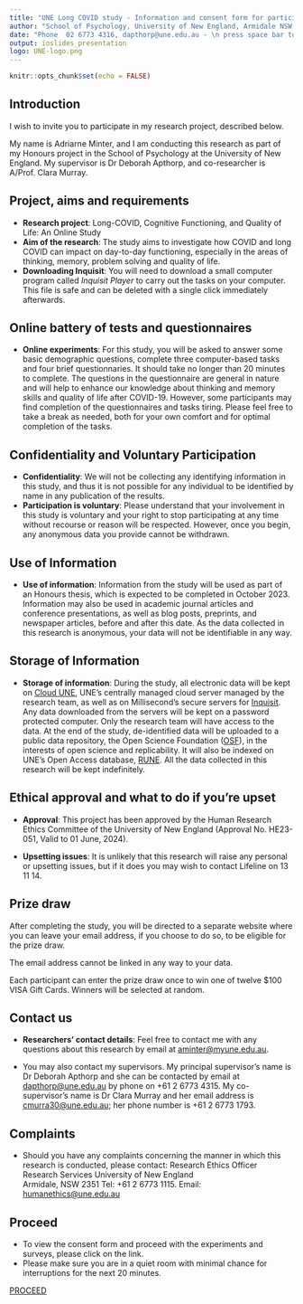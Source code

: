 ```yaml
---
title: "UNE Long COVID study - Information and consent form for participants"
author: "School of Psychology, University of New England, Armidale NSW 2351, Australia"
date: "Phone  02 6773 4316, dapthorp@une.edu.au - \n press space bar to scroll through"
output: ioslides_presentation
logo: UNE-logo.png
---
```


```r
knitr::opts_chunk$set(echo = FALSE)
```

<script src="https://ajax.googleapis.com/ajax/libs/jquery/1.12.2/jquery.min.js"></script>

<script>
    $(document).ready(function() {
      $('slide:not(.title-slide, .backdrop, .segue)').append('<footer label=\"Please press the space bar or arrow keys to navigate through\"></footer>');    
    })
</script>

<style>
  footer:after {
    content: attr(label);
    font-size: 12pt;
    position: absolute;
    bottom: 20px;
    left: 120px;
    line-height: 1.9;
  }
</style>
## Introduction

I wish to invite you to participate in my research project, described below.

My name is Adriarne Minter, and I am conducting this research as part of my Honours project in the School of Psychology at the University of New England. My supervisor is Dr Deborah Apthorp, and co-researcher is A/Prof. Clara Murray. 


## Project, aims and requirements

- **Research project**: Long-COVID, Cognitive Functioning, and Quality of Life: An Online Study
- **Aim of the research**: The study aims to investigate how COVID and long COVID can impact on day-to-day functioning, especially in the areas of thinking, memory, problem solving and quality of life. 
- **Downloading Inquisit**: You will need to download a small computer program called *Inquisit Player* to carry out the tasks on your computer. This file is safe and can be deleted with a single click immediately afterwards. 

## Online battery of tests and questionnaires

- **Online experiments**: For this study, you will be asked to answer some basic demographic questions, complete three computer-based tasks and four brief questionnaries. It should take no longer than 20 minutes to complete. The questions in the questionnaire are general in nature and will help to enhance our knowledge about thinking and memory skills and quality of life after COVID-19. However, some participants may find completion of the questionnaires and tasks tiring. Please feel free to take a break as needed, both for your own comfort and for optimal completion of the tasks. 


## Confidentiality and Voluntary Participation

- **Confidentiality**: We will not be collecting any identifying information in this study, and thus it is not possible for any individual to be identified by name in any publication of the results.
- **Participation is voluntary**: Please understand that your involvement in this study is voluntary and your right to stop participating at any time without recourse or reason will be respected. However, once you begin, any anonymous data you provide cannot be withdrawn.

## Use of Information

- **Use of information**: Information from the study will be used as part of an Honours thesis, which is expected to be completed in October 2023. Information may also be used in academic journal articles and conference presentations, as well as blog posts, preprints, and newspaper articles, before and after this date. As the data collected in this research is anonymous, your data will not be identifiable in any way.

## Storage of Information

- **Storage of information**: During the study, all electronic data will be kept on [Cloud UNE](https://cloud.une.edu.au/), UNE’s centrally managed cloud server managed by the research team, as well as on Millisecond’s secure servers for [Inquisit](https://www.millisecond.com/). Any data downloaded from the servers will be kept on a password protected computer. Only the research team will have access to the data. At the end of the study, de-identified data will be uploaded to a public data repository, the Open Science Foundation ([OSF](https://osf.io/)), in the interests of open science and replicability. It will also be indexed on UNE’s Open Access database, [RUNE](https://rune.une.edu.au/web/index.jsp). All the data collected in this research will be kept indefinitely.


## Ethical approval and what to do if you're upset

- **Approval**: This project has been approved by the Human Research Ethics Committee of the University of New England (Approval No. HE23-051, Valid to 01 June, 2024).

- **Upsetting issues**: It is unlikely that this research will raise any personal or upsetting issues, but if it does you may wish to contact Lifeline on 13 11 14.

## Prize draw

After completing the study, you will be directed to a separate website where you can leave your email address, if you choose to do so, to be eligible for the prize draw.

The email address cannot be linked in any way to your data. 

Each participant can enter the prize draw once to win one of twelve $100 VISA Gift Cards. Winners will be selected at random.


## Contact us

- **Researchers' contact details**: Feel free to contact me with any questions about this research by email at [aminter@myune.edu.au](mailto:aminter@myune.edu.au).

- You may also contact my supervisors. My principal supervisor’s name is Dr Deborah Apthorp and she can be contacted by email at [dapthorp@une.edu.au](mailto:dapthorp@une.edu.au) by phone on +61 2 6773 4315. My co-supervisor’s name is Dr Clara Murray and her email address is [cmurra30@une.edu.au](mailto:cmurra30@une.edu.au); her phone number is +61 2 6773 1793.

## Complaints 

- Should you have any complaints concerning the manner in which this research is conducted, please contact:
Research Ethics Officer 
Research Services
University of New England   
Armidale, NSW  2351
Tel: +61 2 6773 1115.
Email: [humanethics@une.edu.au](humanethics@une.edu.au)

## Proceed 

- To view the consent form and proceed with the experiments and surveys, please click on the link. 
- Please make sure you are in a quiet room with minimal chance for interruptions for the next 20 minutes. 

[PROCEED](https://mili2nd.co/p3cc)
